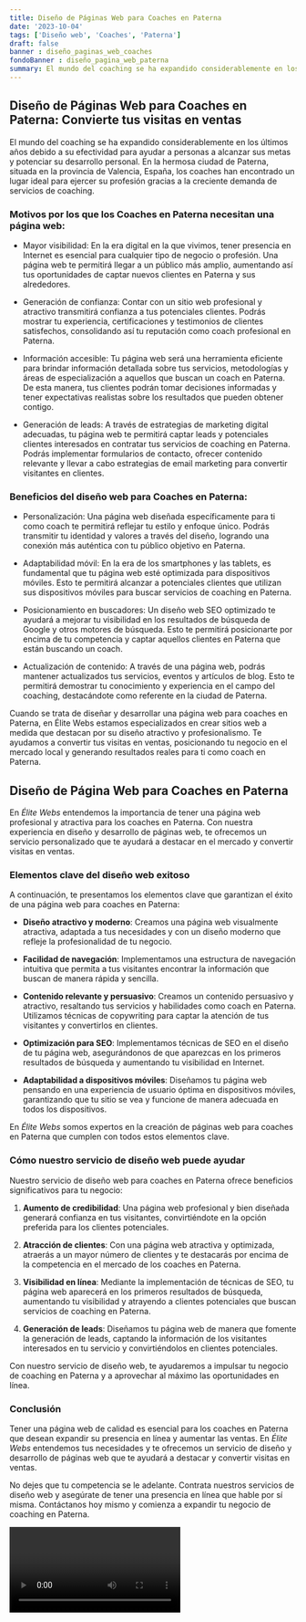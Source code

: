 ```yaml
---
title: Diseño de Páginas Web para Coaches en Paterna
date: '2023-10-04'
tags: ['Diseño web', 'Coaches', 'Paterna']
draft: false
banner : diseño_paginas_web_coaches
fondoBanner : diseño_pagina_web_paterna
summary: El mundo del coaching se ha expandido considerablemente en los últimos años debido a su efectividad para ayudar a personas a alcanzar sus metas y potenciar su desarrollo personal. En la hermosa ciudad de Paterna, situada en la provincia de Valencia, España, los coaches han encontrado un lugar ideal para ejercer su profesión gracias a la creciente demanda de servicios de coaching.
---
```


## Diseño de Páginas Web para Coaches en Paterna: Convierte tus visitas en ventas

El mundo del coaching se ha expandido considerablemente en los últimos años debido a su efectividad para ayudar a personas a alcanzar sus metas y potenciar su desarrollo personal. En la hermosa ciudad de Paterna, situada en la provincia de Valencia, España, los coaches han encontrado un lugar ideal para ejercer su profesión gracias a la creciente demanda de servicios de coaching.

### Motivos por los que los Coaches en Paterna necesitan una página web:

- Mayor visibilidad: En la era digital en la que vivimos, tener presencia en Internet es esencial para cualquier tipo de negocio o profesión. Una página web te permitirá llegar a un público más amplio, aumentando así tus oportunidades de captar nuevos clientes en Paterna y sus alrededores.

- Generación de confianza: Contar con un sitio web profesional y atractivo transmitirá confianza a tus potenciales clientes. Podrás mostrar tu experiencia, certificaciones y testimonios de clientes satisfechos, consolidando así tu reputación como coach profesional en Paterna.

- Información accesible: Tu página web será una herramienta eficiente para brindar información detallada sobre tus servicios, metodologías y áreas de especialización a aquellos que buscan un coach en Paterna. De esta manera, tus clientes podrán tomar decisiones informadas y tener expectativas realistas sobre los resultados que pueden obtener contigo.

- Generación de leads: A través de estrategias de marketing digital adecuadas, tu página web te permitirá captar leads y potenciales clientes interesados en contratar tus servicios de coaching en Paterna. Podrás implementar formularios de contacto, ofrecer contenido relevante y llevar a cabo estrategias de email marketing para convertir visitantes en clientes.

### Beneficios del diseño web para Coaches en Paterna:

- Personalización: Una página web diseñada específicamente para ti como coach te permitirá reflejar tu estilo y enfoque único. Podrás transmitir tu identidad y valores a través del diseño, logrando una conexión más auténtica con tu público objetivo en Paterna.

- Adaptabilidad móvil: En la era de los smartphones y las tablets, es fundamental que tu página web esté optimizada para dispositivos móviles. Esto te permitirá alcanzar a potenciales clientes que utilizan sus dispositivos móviles para buscar servicios de coaching en Paterna.

- Posicionamiento en buscadores: Un diseño web SEO optimizado te ayudará a mejorar tu visibilidad en los resultados de búsqueda de Google y otros motores de búsqueda. Esto te permitirá posicionarte por encima de tu competencia y captar aquellos clientes en Paterna que están buscando un coach.

- Actualización de contenido: A través de una página web, podrás mantener actualizados tus servicios, eventos y artículos de blog. Esto te permitirá demostrar tu conocimiento y experiencia en el campo del coaching, destacándote como referente en la ciudad de Paterna.

Cuando se trata de diseñar y desarrollar una página web para coaches en Paterna, en Élite Webs estamos especializados en crear sitios web a medida que destacan por su diseño atractivo y profesionalismo. Te ayudamos a convertir tus visitas en ventas, posicionando tu negocio en el mercado local y generando resultados reales para ti como coach en Paterna.

<GifSeo />

<Cta />

## Diseño de Página Web para Coaches en Paterna

En *Élite Webs* entendemos la importancia de tener una página web profesional y atractiva para los coaches en Paterna. Con nuestra experiencia en diseño y desarrollo de páginas web, te ofrecemos un servicio personalizado que te ayudará a destacar en el mercado y convertir visitas en ventas.

### Elementos clave del diseño web exitoso

A continuación, te presentamos los elementos clave que garantizan el éxito de una página web para coaches en Paterna:

- **Diseño atractivo y moderno**: Creamos una página web visualmente atractiva, adaptada a tus necesidades y con un diseño moderno que refleje la profesionalidad de tu negocio.

- **Facilidad de navegación**: Implementamos una estructura de navegación intuitiva que permita a tus visitantes encontrar la información que buscan de manera rápida y sencilla.

- **Contenido relevante y persuasivo**: Creamos un contenido persuasivo y atractivo, resaltando tus servicios y habilidades como coach en Paterna. Utilizamos técnicas de copywriting para captar la atención de tus visitantes y convertirlos en clientes.

- **Optimización para SEO**: Implementamos técnicas de SEO en el diseño de tu página web, asegurándonos de que aparezcas en los primeros resultados de búsqueda y aumentando tu visibilidad en Internet.

- **Adaptabilidad a dispositivos móviles**: Diseñamos tu página web pensando en una experiencia de usuario óptima en dispositivos móviles, garantizando que tu sitio se vea y funcione de manera adecuada en todos los dispositivos.

En *Élite Webs* somos expertos en la creación de páginas web para coaches en Paterna que cumplen con todos estos elementos clave.

### Cómo nuestro servicio de diseño web puede ayudar

Nuestro servicio de diseño web para coaches en Paterna ofrece beneficios significativos para tu negocio:

1. **Aumento de credibilidad**: Una página web profesional y bien diseñada generará confianza en tus visitantes, convirtiéndote en la opción preferida para los clientes potenciales.

2. **Atracción de clientes**: Con una página web atractiva y optimizada, atraerás a un mayor número de clientes y te destacarás por encima de la competencia en el mercado de los coaches en Paterna.

3. **Visibilidad en línea**: Mediante la implementación de técnicas de SEO, tu página web aparecerá en los primeros resultados de búsqueda, aumentando tu visibilidad y atrayendo a clientes potenciales que buscan servicios de coaching en Paterna.

4. **Generación de leads**: Diseñamos tu página web de manera que fomente la generación de leads, captando la información de los visitantes interesados en tu servicio y convirtiéndolos en clientes potenciales.

Con nuestro servicio de diseño web, te ayudaremos a impulsar tu negocio de coaching en Paterna y a aprovechar al máximo las oportunidades en línea.

### Conclusión

Tener una página web de calidad es esencial para los coaches en Paterna que desean expandir su presencia en línea y aumentar las ventas. En *Élite Webs* entendemos tus necesidades y te ofrecemos un servicio de diseño y desarrollo de páginas web que te ayudará a destacar y convertir visitas en ventas.

No dejes que tu competencia se le adelante. Contrata nuestros servicios de diseño web y asegúrate de tener una presencia en línea que hable por sí misma. Contáctanos hoy mismo y comienza a expandir tu negocio de coaching en Paterna.

<Video />

<CtaBot job='Coaches' city='Paterna'/>

<Gmaps query='Paterna+españa+maps' />